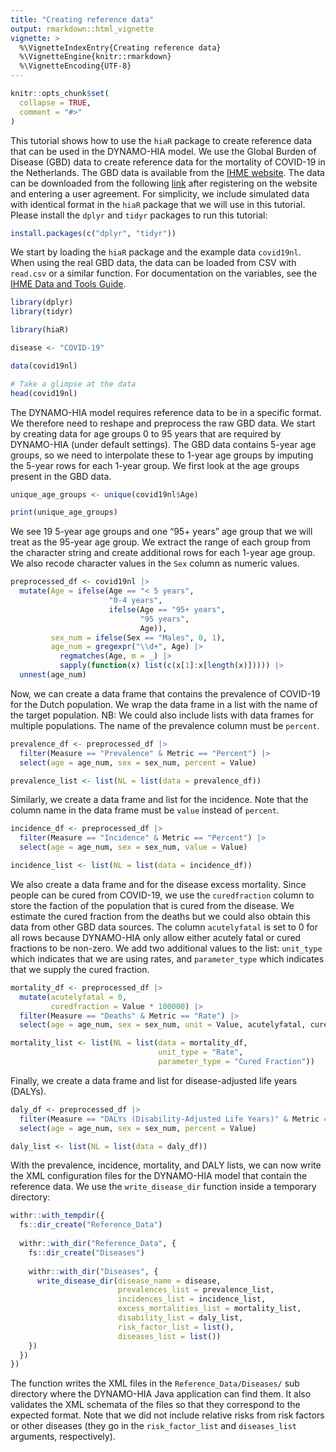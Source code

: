 ```yaml
---
title: "Creating reference data"
output: rmarkdown::html_vignette
vignette: >
  %\VignetteIndexEntry{Creating reference data}
  %\VignetteEngine{knitr::rmarkdown}
  %\VignetteEncoding{UTF-8}
---
```


```r
knitr::opts_chunk$set(
  collapse = TRUE,
  comment = "#>"
)
```


This tutorial shows how to use the `hiaR` package to create reference data that can be used in the
DYNAMO-HIA model. We use the Global Burden of Disease (GBD) data to create reference data for
the mortality of COVID-19 in the Netherlands. The GBD data is available from the [IHME website](http://ghdx.healthdata.org/gbd-results-tool). 
The data can be downloaded from the following
[link](https://vizhub.healthdata.org/gbd-results?params=gbd-api-2021-permalink/e97296bbd66d629c3a05e9b309867160)
after registering on the website and entering a user agreement. For simplicity, we include simulated
data with identical format in the `hiaR` package that we will use in this tutorial. Please
install the `dplyr` and `tidyr` packages to run this tutorial:

```r
install.packages(c("dplyr", "tidyr"))
```

We start by loading the `hiaR` package and the example data `covid19nl`. When using the real GBD data,
the data can be loaded from CSV with `read.csv` or a similar function. For documentation on the 
variables, see the [IHME Data and Tools Guide](https://www.healthdata.org/research-analysis/about-gbd/gbd-data-and-tools-guide).

```r
library(dplyr)
library(tidyr)

library(hiaR)

disease <- "COVID-19"

data(covid19nl)

# Take a glimpse at the data
head(covid19nl)
```

The DYNAMO-HIA model requires reference data to be in a specific format. We therefore need to 
reshape and preprocess the raw GBD data. We start by creating data for age groups 0 to 95 years 
that are required by DYNAMO-HIA (under default settings). The GBD data contains 5-year age groups, 
so we need to interpolate these to 1-year age groups by imputing the 5-year rows for each 1-year 
group. We first look at the age groups present in the GBD data.

```r
unique_age_groups <- unique(covid19nl$Age)

print(unique_age_groups)

```

We see 19 5-year age groups and one "95+ years" age group that we will treat as the 95-year age group.
We extract the range of each group from the character string and create additional rows for each 1-year age group.
We also recode character values in the `Sex` column as numeric values.

```r
preprocessed_df <- covid19nl |>
  mutate(Age = ifelse(Age == "< 5 years",
                      "0-4 years",
                      ifelse(Age == "95+ years",
                             "95 years",
                             Age)),
         sex_num = ifelse(Sex == "Males", 0, 1),
         age_num = gregexpr("\\d+", Age) |> 
           regmatches(Age, m = _) |> 
           sapply(function(x) list(c(x[1]:x[length(x)])))) |>
  unnest(age_num)

```

Now, we can create a data frame that contains the prevalence of COVID-19 for the Dutch population.
We wrap the data frame in a list with the name of the target population. NB: We could also include
lists with data frames for multiple populations. The name of the prevalence column must be `percent`.

```r
prevalence_df <- preprocessed_df |>
  filter(Measure == "Prevalence" & Metric == "Percent") |>
  select(age = age_num, sex = sex_num, percent = Value)

prevalence_list <- list(NL = list(data = prevalence_df))

```

Similarly, we create a data frame and list for the incidence. Note that the column name in the data
frame must be `value` instead of `percent`.

```r
incidence_df <- preprocessed_df |>
  filter(Measure == "Incidence" & Metric == "Percent") |>
  select(age = age_num, sex = sex_num, value = Value)

incidence_list <- list(NL = list(data = incidence_df))

```

We also create a data frame and for the disease excess mortality. Since people can be cured from
COVID-19, we use the `curedfraction` column to store the faction of the population that is cured 
from the disease. We estimate the cured fraction from the deaths but we could also obtain this data 
from other GBD data sources.
The column `acutelyfatal` is set to 0 for all rows because DYNAMO-HIA only allow either acutely 
fatal or cured fractions to be non-zero. We add two additional values to the list: `unit_type`
which indicates that we are using rates, and `parameter_type` which indicates that we supply the
cured fraction.

```r
mortality_df <- preprocessed_df |>
  mutate(acutelyfatal = 0,
         curedfraction = Value * 100000) |>
  filter(Measure == "Deaths" & Metric == "Rate") |>
  select(age = age_num, sex = sex_num, unit = Value, acutelyfatal, curedfraction) 

mortality_list <- list(NL = list(data = mortality_df,
                                 unit_type = "Rate",
                                 parameter_type = "Cured Fraction"))

```

Finally, we create a data frame and list for disease-adjusted life years (DALYs).

```r
daly_df <- preprocessed_df |>
  filter(Measure == "DALYs (Disability-Adjusted Life Years)" & Metric == "Percent") |>
  select(age = age_num, sex = sex_num, percent = Value) 

daly_list <- list(NL = list(data = daly_df))

```

With the prevalence, incidence, mortality, and DALY lists, we can now write the XML configuration 
files for the DYNAMO-HIA model that contain the reference data. 
We use the `write_disease_dir` function inside a temporary directory:

```r
withr::with_tempdir({
  fs::dir_create("Reference_Data")
  
  withr::with_dir("Reference_Data", {
    fs::dir_create("Diseases")
    
    withr::with_dir("Diseases", {
      write_disease_dir(disease_name = disease,
                        prevalences_list = prevalence_list,
                        incidences_list = incidence_list,
                        excess_mortalities_list = mortality_list, 
                        disability_list = daly_list,
                        risk_factor_list = list(),
                        diseases_list = list())
    })
  })
})

```

The function writes the XML files in the `Reference_Data/Diseases/` sub directory where the
DYNAMO-HIA Java application can find them. It also validates the XML schemata of the files so that 
they correspond to the expected format. Note that we did not include relative risks from risk
factors or other diseases (they go in the `risk_factor_list` and `diseases_list` arguments, 
respectively).
